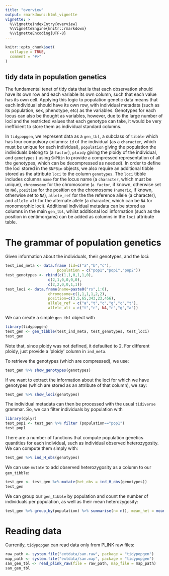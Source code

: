 ```yaml
---
title: "overview"
output: rmarkdown::html_vignette
vignette: >
  %\VignetteIndexEntry{overview}
  %\VignetteEngine{knitr::rmarkdown}
  %\VignetteEncoding{UTF-8}
---
```


```r
knitr::opts_chunk$set(
  collapse = TRUE,
  comment = "#>"
)
```

## tidy data in population genetics

The fundamental tenet of tidy data that is that each observation should have its
own row and each variable its own column, such that each value has its own cell.
Applying this logic to population genetic data means that each individual should
have its own row, with individual metadata (such as its population, sex, phenotype, etc)
as the variables. Genotypes for each locus can also be thought as variables, however, due
to the large number of loci and the restricted values that each genotype can take, it would
be very inefficient to store them as individual standard columns. 

In `tidypopgen`, we represent data as a `gen_tbl`, a subclass of `tibble` which has
four compulsory columns: `id` of the individual (as a `character`, which must 
be unique for each individual), `population` giving the population the 
individuals belong to (a `factor`), `ploidy` giving the ploidy of the individual, and `genotypes` (
using `SNPBin` to provide a compressed representation of all the genotypes, which
can be decompressed as needed). In order to define the loci stored in the `SNPBin` objects,
we also require an additional tibble stored as the attribute `loci` to the column `genotypes`. 
The `loci` tibble includes columns
`name` for the locus name (a `character`, which must be unique), `chromosome` for the chromosome (`a factor`, if known, 
otherwise set to `NA`), `position` for the position on the chromosome (`numeric`, if known, 
otherwise set to `NA`), `allele_ref` for the the reference allele (a character),
and `allele_alt` for the alternate allele (a character, which can be `NA` for
monomorphic loci). Additional individual metadata can be stored as columns in
the main `gen_tbl`, whilst additional loci information (such as the position in 
centimorgans) can be added as columns in the `loci` attribute table.

# The grammar of population genetics

Given information about the individuals, their genotypes, and the loci:
```r
test_ind_meta <- data.frame (id=c("a","b","c"),
                       population = c("pop1","pop1","pop2"))
test_genotypes <- rbind(c(1,1,0,1,1,0), 
                   c(2,1,0,0,0,0), 
                   c(2,2,0,0,1,1))
test_loci <- data.frame(name=paste0("rs",1:6),
                   chromosome=c(1,1,1,1,2,2),
                   position=c(3,5,65,343,23,456),
                   allele_ref = c("a","t","c","g","c","t"),
                   allele_alt = c("t","c", NA,"c","g","a"))
```

We can create a simple `gen_tbl` object with
```r
library(tidypopgen)
test_gen <- gen_tibble(test_ind_meta, test_genotypes, test_loci)
test_gen
```
Note that, since ploidy was not defined, it defaulted to 2. For different ploidy,
just provide a 'ploidy' column in `ind_meta`.

To retrieve the genotypes (which are compressed), we use:
```r
test_gen %>% show_genotypes(genotypes)
```

If we want to extract the information about the loci for which we have genotypes
(which are stored as an attribute of that column),
we say:
```r
test_gen %>% show_loci(genotypes)
```
The individual metadata can then be processed with the usual `tidiverse` grammar.
So, we can filter individuals by population with
```r
library(dplyr)
test_pop1 <- test_gen %>% filter (population=="pop1")
test_pop1
```

There are a number of functions that compute population genetics quantities for each
individual, such as individual observed heterozygosity. We can compute them simply with:
```r
test_gen %>% ind_H_obs(genotypes)
```

We can use `mutate` to add observed heterozygosity as a column to our `gen_tibble`:
```r
test_gen <- test_gen %>% mutate(het_obs = ind_H_obs(genotypes))
test_gen
```


We can group our `gen_tibble` by population and count the number of individuals 
per population, as well as their mean heterozygosity:
```r
test_gen %>% group_by(population) %>% summarise(n= n(), mean_het = mean(het_obs))

```

# Reading data

Currently, `tidypopgen` can read data only from PLINK raw files:

```r
raw_path <- system.file("extdata/san.raw", package = "tidypopgen")
map_path <- system.file("extdata/san.map", package = "tidypopgen")
san_gen_tbl <- read_plink_raw(file = raw_path, map_file = map_path)
san_gen_tbl

```
